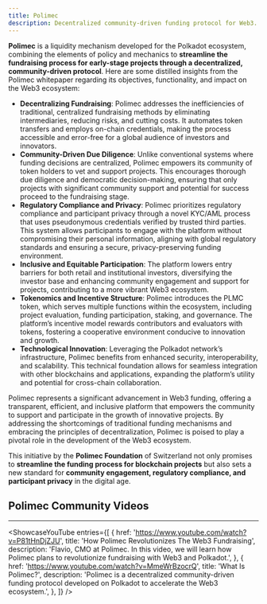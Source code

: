 ```yaml
---
title: Polimec
description: Decentralized community-driven funding protocol for Web3.
---
```



**Polimec** is a liquidity mechanism developed for the Polkadot ecosystem, combining the elements of policy and mechanics to **streamline the fundraising process for early-stage projects through a decentralized, community-driven protocol**. Here are some distilled insights from the Polimec whitepaper regarding its objectives, functionality, and impact on the Web3 ecosystem:

- **Decentralizing Fundraising**: Polimec addresses the inefficiencies of traditional, centralized fundraising methods by eliminating intermediaries, reducing risks, and cutting costs. It automates token transfers and employs on-chain credentials, making the process accessible and error-free for a global audience of investors and innovators.
- **Community-Driven Due Diligence**: Unlike conventional systems where funding decisions are centralized, Polimec empowers its community of token holders to vet and support projects. This encourages thorough due diligence and democratic decision-making, ensuring that only projects with significant community support and potential for success proceed to the fundraising stage.
- **Regulatory Compliance and Privacy**: Polimec prioritizes regulatory compliance and participant privacy through a novel KYC/AML process that uses pseudonymous credentials verified by trusted third parties. This system allows participants to engage with the platform without compromising their personal information, aligning with global regulatory standards and ensuring a secure, privacy-preserving funding environment.
- **Inclusive and Equitable Participation**: The platform lowers entry barriers for both retail and institutional investors, diversifying the investor base and enhancing community engagement and support for projects, contributing to a more vibrant Web3 ecosystem.
- **Tokenomics and Incentive Structure**: Polimec introduces the PLMC token, which serves multiple functions within the ecosystem, including project evaluation, funding participation, staking, and governance. The platform’s incentive model rewards contributors and evaluators with tokens, fostering a cooperative environment conducive to innovation and growth.
- **Technological Innovation**: Leveraging the Polkadot network’s infrastructure, Polimec benefits from enhanced security, interoperability, and scalability. This technical foundation allows for seamless integration with other blockchains and applications, expanding the platform’s utility and potential for cross-chain collaboration.

Polimec represents a significant advancement in Web3 funding, offering a transparent, efficient, and inclusive platform that empowers the community to support and participate in the growth of innovative projects. By addressing the shortcomings of traditional funding mechanisms and embracing the principles of decentralization, Polimec is poised to play a pivotal role in the development of the Web3 ecosystem.

This initiative by the **Polimec Foundation** of Switzerland not only promises to **streamline the funding process for blockchain projects** but also sets a new standard for **community engagement, regulatory compliance, and participant privacy** in the digital age.

## Polimec Community Videos
------------
<ShowcaseYouTube
  entries={[
    {
      href: 'https://www.youtube.com/watch?v=P81tHnDjZJU',
      title: 'How Polimec Revolutionizes The Web3 Fundraising',
      description: 'Flavio, CMO at Polimec. In this video, we will learn how Polimec plans to revolutionize fundraising with Web3 and Polkadot.',
    },
        {
        href: 'https://www.youtube.com/watch?v=MmeWrBzocrQ',
      title: 'What Is Polimec?',
      description: 'Polimec is a decentralized community-driven funding protocol developed on Polkadot to accelerate the Web3 ecosystem.',
    },
  ]} />
